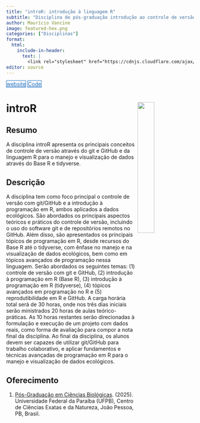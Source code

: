 ```yaml
---
title: "introR: introdução à linguagem R"
subtitle: "Disciplina de pós-graduação introdução ao controle de versão e à linguagem R."
author: Maurício Vancine
image: featured-hex.png
categories: ["Disciplinas"]
format:
  html:
    include-in-header: 
      text: |
        <link rel="stylesheet" href="https://cdnjs.cloudflare.com/ajax/libs/font-awesome/6.5.0/css/all.min.css">
editor: source
---
```


<div class="mt-4 d-flex flex-row flex-wrap gap-1 justify-content-left justify-content-sm-start" role="group" aria-label="Links">
  <a href="https://course-intror.github.io" class="btn btn-custom text-capitalize" target="_blank"><i class="fas fa-link me-1"></i>website</a>
  <a href="https://github.com/course-intror" class="btn btn-custom text-capitalize" target="_blank"><i class="fab fa-github me-1"></i>Code</a>
</div>

<style>
  .btn-custom {
    background-color: white;
    border: 1px solid #1c6cbe; /* Borda azul */
    color: #1c6cbe; /* Texto azul */
    transition: background-color 0.3s, color 0.3s;
  }
  .btn-custom:hover {
    background-color: #1c6cbe; /* Cor de fundo azul ao passar o mouse */
    color: white; /* Texto branco */
  }
</style>

# **introR** <img src="featured-hex.png" align="right" width="30%" min-width="120px"/>

## Resumo

A disciplina introR apresenta os principais conceitos de controle de versão através do git e GitHub e da linguagem R para o manejo e visualização de dados através do Base R e tidyverse.

## Descrição

A disciplina tem como foco principal o controle de versão com git/GitHub e a introdução à programação em R, ambos aplicados a dados ecológicos. São abordados os principais aspectos teóricos e práticos do controle de versão, incluindo o uso do software git e de repositórios remotos no GitHub. Além disso, são apresentados os principais tópicos de programação em R, desde recursos do Base R até o tidyverse, com ênfase no manejo e na visualização de dados ecológicos, bem como em tópicos avançados de programação nessa linguagem. Serão abordados os seguintes temas: (1) controle de versão com git e GitHub, (2) introdução à programação em R (Base R), (3) introdução à programação em R (tidyverse), (4) tópicos avançados em programação no R e (5) reprodutibilidade em R e GitHub. A carga horária total será de 30 horas, onde nos três dias iniciais serão ministrados 20 horas de aulas teórico-práticas. As 10 horas restantes serão direcionadas à formulação e execução de um projeto com dados reais, como forma de avaliação para compor a nota final da disciplina. Ao final da disciplina, os alunos devem ser capazes de utilizar git/GitHub para trabalho colaborativo, e aplicar fundamentos e técnicas avançadas de programação em R para o manejo e visualização de dados ecológicos.

## Oferecimento

1.  [Pós-Graduação em Ciências Biológicas](https://sigaa.ufpb.br/sigaa/public/programa/portal.jsf?id=1911). (2025). Universidade Federal da Paraíba (UFPB), Centro de Ciências Exatas e da Natureza, João Pessoa, PB, Brasil.

